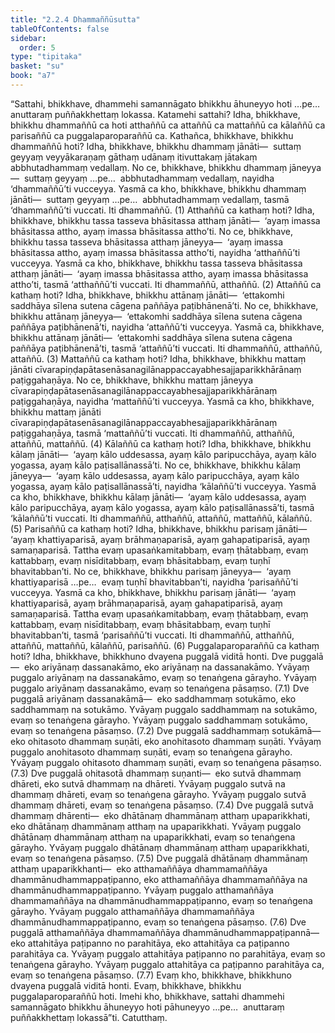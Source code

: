```yaml
---
title: "2.2.4 Dhammaññūsutta"
tableOfContents: false
sidebar:
  order: 5
type: "tipitaka"
basket: "su"
book: "a7"
---
```



<DynamicBreadcrumb />

<Division number="68" book="a7">

<Paragraph number="504" book="a7">
“Sattahi, bhikkhave, dhammehi samannāgato bhikkhu āhuneyyo hoti …pe…  anuttaraṃ puññakkhettaṃ lokassa. Katamehi sattahi? Idha, bhikkhave, bhikkhu dhammaññū ca hoti atthaññū ca attaññū ca mattaññū ca kālaññū ca parisaññū ca puggalaparoparaññū ca.
</Paragraph>

<Paragraph number="505" book="a7">
Kathañca, bhikkhave, bhikkhu dhammaññū hoti? Idha, bhikkhave, bhikkhu dhammaṃ jānāti—  suttaṃ geyyaṃ veyyākaraṇaṃ gāthaṃ udānaṃ itivuttakaṃ jātakaṃ abbhutadhammaṃ vedallaṃ. No ce, bhikkhave, bhikkhu dhammaṃ jāneyya—  suttaṃ geyyaṃ …pe…  abbhutadhammaṃ vedallaṃ, nayidha ‘dhammaññū’ti vucceyya. Yasmā ca kho, bhikkhave, bhikkhu dhammaṃ jānāti—  suttaṃ geyyaṃ …pe…  abbhutadhammaṃ vedallaṃ, tasmā ‘dhammaññū’ti vuccati. Iti dhammaññū. (1)
</Paragraph>

<Paragraph number="506" book="a7">
Atthaññū ca kathaṃ hoti? Idha, bhikkhave, bhikkhu tassa tasseva bhāsitassa atthaṃ jānāti—  ‘ayaṃ imassa bhāsitassa attho, ayaṃ imassa bhāsitassa attho’ti. No ce, bhikkhave, bhikkhu tassa tasseva bhāsitassa atthaṃ jāneyya—  ‘ayaṃ imassa bhāsitassa attho, ayaṃ imassa bhāsitassa attho’ti, nayidha ‘atthaññū’ti vucceyya. Yasmā ca kho, bhikkhave, bhikkhu tassa tasseva bhāsitassa atthaṃ jānāti—  ‘ayaṃ imassa bhāsitassa attho, ayaṃ imassa bhāsitassa attho’ti, tasmā ‘atthaññū’ti vuccati. Iti dhammaññū, atthaññū. (2)
</Paragraph>

<Paragraph number="507" book="a7">
Attaññū ca kathaṃ hoti? Idha, bhikkhave, bhikkhu attānaṃ jānāti—  ‘ettakomhi saddhāya sīlena sutena cāgena paññāya paṭibhānenā’ti. No ce, bhikkhave, bhikkhu attānaṃ jāneyya—  ‘ettakomhi saddhāya sīlena sutena cāgena paññāya paṭibhānenā’ti, nayidha ‘attaññū’ti vucceyya. Yasmā ca, bhikkhave, bhikkhu attānaṃ jānāti—  ‘ettakomhi saddhāya sīlena sutena cāgena paññāya paṭibhānenā’ti, tasmā ‘attaññū’ti vuccati. Iti dhammaññū, atthaññū, attaññū. (3)
</Paragraph>

<Paragraph number="508" book="a7">
Mattaññū ca kathaṃ hoti? Idha, bhikkhave, bhikkhu mattaṃ jānāti cīvarapiṇḍapātasenāsanagilānappaccayabhesajjaparikkhārānaṃ paṭiggahaṇāya. No ce, bhikkhave, bhikkhu mattaṃ jāneyya cīvarapiṇḍapātasenāsanagilānappaccayabhesajjaparikkhārānaṃ paṭiggahaṇāya, nayidha ‘mattaññū’ti vucceyya. Yasmā ca kho, bhikkhave, bhikkhu mattaṃ jānāti cīvarapiṇḍapātasenāsanagilānappaccayabhesajjaparikkhārānaṃ paṭiggahaṇāya, tasmā ‘mattaññū’ti vuccati. Iti dhammaññū, atthaññū, attaññū, mattaññū. (4)
</Paragraph>

<Paragraph number="509" book="a7">
Kālaññū ca kathaṃ hoti? Idha, bhikkhave, bhikkhu kālaṃ jānāti—  ‘ayaṃ kālo uddesassa, ayaṃ kālo paripucchāya, ayaṃ kālo yogassa, ayaṃ kālo paṭisallānassā’ti. No ce, bhikkhave, bhikkhu kālaṃ jāneyya—  ‘ayaṃ kālo uddesassa, ayaṃ kālo paripucchāya, ayaṃ kālo yogassa, ayaṃ kālo paṭisallānassā’ti, nayidha ‘kālaññū’ti vucceyya. Yasmā ca kho, bhikkhave, bhikkhu kālaṃ jānāti—  ‘ayaṃ kālo uddesassa, ayaṃ kālo paripucchāya, ayaṃ kālo yogassa, ayaṃ kālo paṭisallānassā’ti, tasmā ‘kālaññū’ti vuccati. Iti dhammaññū, atthaññū, attaññū, mattaññū, kālaññū. (5)
</Paragraph>

<Paragraph number="510" book="a7">
Parisaññū ca kathaṃ hoti? Idha, bhikkhave, bhikkhu parisaṃ jānāti—  ‘ayaṃ khattiyaparisā, ayaṃ brāhmaṇaparisā, ayaṃ gahapatiparisā, ayaṃ samaṇaparisā. Tattha evaṃ upasaṅkamitabbaṃ, evaṃ ṭhātabbaṃ, evaṃ kattabbaṃ, evaṃ nisīditabbaṃ, evaṃ bhāsitabbaṃ, evaṃ tuṇhī bhavitabban’ti. No ce, bhikkhave, bhikkhu parisaṃ jāneyya—  ‘ayaṃ khattiyaparisā …pe…  evaṃ tuṇhī bhavitabban’ti, nayidha ‘parisaññū’ti vucceyya. Yasmā ca kho, bhikkhave, bhikkhu parisaṃ jānāti—  ‘ayaṃ khattiyaparisā, ayaṃ brāhmaṇaparisā, ayaṃ gahapatiparisā, ayaṃ samaṇaparisā. Tattha evaṃ upasaṅkamitabbaṃ, evaṃ ṭhātabbaṃ, evaṃ kattabbaṃ, evaṃ nisīditabbaṃ, evaṃ bhāsitabbaṃ, evaṃ tuṇhī bhavitabban’ti, tasmā ‘parisaññū’ti vuccati. Iti dhammaññū, atthaññū, attaññū, mattaññū, kālaññū, parisaññū. (6)
</Paragraph>

<Paragraph number="511" book="a7">
Puggalaparoparaññū ca kathaṃ hoti? Idha, bhikkhave, bhikkhuno dvayena puggalā viditā honti. Dve puggalā—  eko ariyānaṃ dassanakāmo, eko ariyānaṃ na dassanakāmo. Yvāyaṃ puggalo ariyānaṃ na dassanakāmo, evaṃ so tenaṅgena gārayho. Yvāyaṃ puggalo ariyānaṃ dassanakāmo, evaṃ so tenaṅgena pāsaṃso. (7.1)
</Paragraph>

<Paragraph number="512" book="a7">
Dve puggalā ariyānaṃ dassanakāmā—  eko saddhammaṃ sotukāmo, eko saddhammaṃ na sotukāmo. Yvāyaṃ puggalo saddhammaṃ na sotukāmo, evaṃ so tenaṅgena gārayho. Yvāyaṃ puggalo saddhammaṃ sotukāmo, evaṃ so tenaṅgena pāsaṃso. (7.2)
</Paragraph>

<Paragraph number="513" book="a7">
Dve puggalā saddhammaṃ sotukāmā—  eko ohitasoto dhammaṃ suṇāti, eko anohitasoto dhammaṃ suṇāti. Yvāyaṃ puggalo anohitasoto dhammaṃ suṇāti, evaṃ so tenaṅgena gārayho. Yvāyaṃ puggalo ohitasoto dhammaṃ suṇāti, evaṃ so tenaṅgena pāsaṃso. (7.3)
</Paragraph>

<Paragraph number="514" book="a7">
Dve puggalā ohitasotā dhammaṃ suṇanti—  eko sutvā dhammaṃ dhāreti, eko sutvā dhammaṃ na dhāreti. Yvāyaṃ puggalo sutvā na dhammaṃ dhāreti, evaṃ so tenaṅgena gārayho. Yvāyaṃ puggalo sutvā dhammaṃ dhāreti, evaṃ so tenaṅgena pāsaṃso. (7.4)
</Paragraph>

<Paragraph number="515" book="a7">
Dve puggalā sutvā dhammaṃ dhārenti—  eko dhātānaṃ dhammānaṃ atthaṃ upaparikkhati, eko dhātānaṃ dhammānaṃ atthaṃ na upaparikkhati. Yvāyaṃ puggalo dhātānaṃ dhammānaṃ atthaṃ na upaparikkhati, evaṃ so tenaṅgena gārayho. Yvāyaṃ puggalo dhātānaṃ dhammānaṃ atthaṃ upaparikkhati, evaṃ so tenaṅgena pāsaṃso. (7.5)
</Paragraph>

<Paragraph number="516" book="a7">
Dve puggalā dhātānaṃ dhammānaṃ atthaṃ upaparikkhanti—  eko atthamaññāya dhammamaññāya dhammānudhammappaṭipanno, eko atthamaññāya dhammamaññāya na dhammānudhammappaṭipanno. Yvāyaṃ puggalo atthamaññāya dhammamaññāya na dhammānudhammappaṭipanno, evaṃ so tenaṅgena gārayho. Yvāyaṃ puggalo atthamaññāya dhammamaññāya dhammānudhammappaṭipanno, evaṃ so tenaṅgena pāsaṃso. (7.6)
</Paragraph>

<Paragraph number="517" book="a7">
Dve puggalā atthamaññāya dhammamaññāya dhammānudhammappaṭipannā—  eko attahitāya paṭipanno no parahitāya, eko attahitāya ca paṭipanno parahitāya ca. Yvāyaṃ puggalo attahitāya paṭipanno no parahitāya, evaṃ so tenaṅgena gārayho. Yvāyaṃ puggalo attahitāya ca paṭipanno parahitāya ca, evaṃ so tenaṅgena pāsaṃso. (7.7)
</Paragraph>

<Paragraph number="518" book="a7">
Evaṃ kho, bhikkhave, bhikkhuno dvayena puggalā viditā honti.
</Paragraph>

<Paragraph number="519" book="a7">
Evaṃ, bhikkhave, bhikkhu puggalaparoparaññū hoti. Imehi kho, bhikkhave, sattahi dhammehi samannāgato bhikkhu āhuneyyo hoti pāhuneyyo …pe…  anuttaraṃ puññakkhettaṃ lokassā”ti.

</Paragraph>
</Division>

<Paragraph number="520" type="center" book="a7">
Catutthaṃ.
</Paragraph>